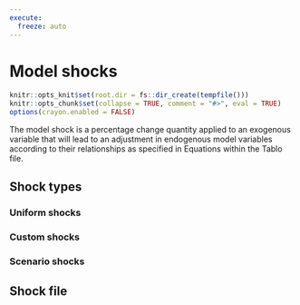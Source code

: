 ```yaml
---
execute:
  freeze: auto
---
```


# Model shocks {#shocks}

```r
knitr::opts_knit$set(root.dir = fs::dir_create(tempfile()))
knitr::opts_chunk$set(collapse = TRUE, comment = "#>", eval = TRUE)
options(crayon.enabled = FALSE)
```

The model shock is a percentage change quantity applied to an exogenous variable that will lead to an adjustment in endogenous model variables according to their relationships as specified in Equations within the Tablo file.

## Shock types

### Uniform shocks

### Custom shocks

### Scenario shocks

## Shock file